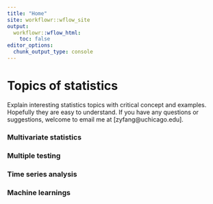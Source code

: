 ---
title: "Home"
site: workflowr::wflow_site
output:
  workflowr::wflow_html:
    toc: false
editor_options:
  chunk_output_type: console
---

# Topics of statistics

Explain interesting statistics topics with critical concept and examples. Hopefully they are easy to understand. If you have any questions or suggestions, welcome to email me at [zyfang@uchicago.edu].

### Multivariate statistics



### Multiple testing



### Time series analysis


### Machine learnings

